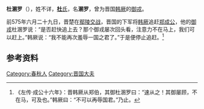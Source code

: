 {{Infobox 先秦人物
|名称= 杜溷罗
|图像=
|图说=
|姓=
|氏=[[杜氏|杜]]
|名=溷罗
|字=
|别名=
|别字=
|谥号=
|时代=春秋时期
|国家=晋国
|身份=
|出生=
|逝世=
|在位=
|父=
|母=
|正妻=
|妾=
|子女= 
|太子=
}}
'''杜溷罗'''（{{bd|？||？||}}），姓不详，[[杜氏|'''杜'''氏]]，名'''溷罗'''，曾为晋国[[韩厥|韩厥]]的[[御戎|御戎]]。

前575年六月二十九日，晋楚在[[鄢陵之战|鄢陵交战]]，晋国的下军将[[韩厥|韩厥]]追赶[[郑成公|郑成公]]，他的[[御戎|御戎]]杜溷罗说：“是否赶快追上去？那个御戎屡次回头看，注意力不在马上，我们可以赶上。”韩厥说：“我不能再次羞辱一国之君了。”于是便停止追赶。<ref>《左传·成公十六年》：晋韩厥从郑伯，其御杜溷罗曰：“速从之！其御屡顾，不在马，可及也。”韩厥曰：“不可以再辱国君。”乃止。</ref>

== 参考资料 ==
{{reflist}}

[[Category:春秋人|Category:春秋人]]
[[Category:晋国大夫|Category:晋国大夫]]